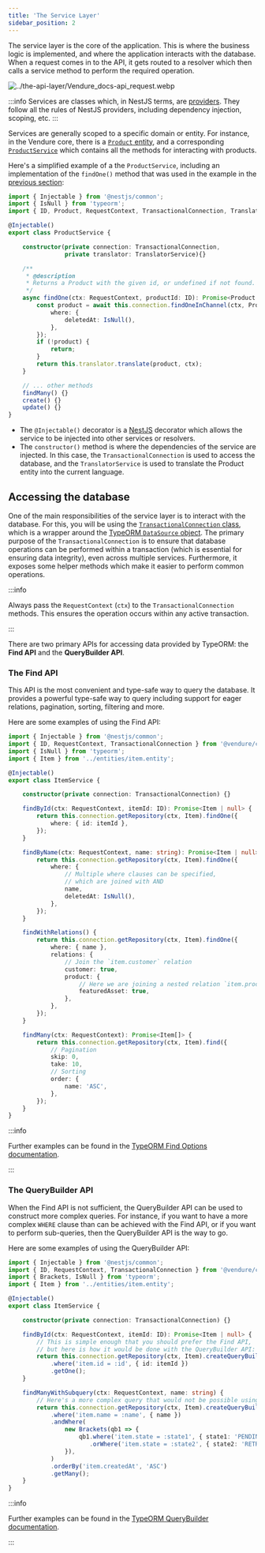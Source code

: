 ```yaml
---
title: 'The Service Layer'
sidebar_position: 2
---
```


The service layer is the core of the application. This is where the business logic is implemented, and where
the application interacts with the database. When a request comes in to the API, it gets routed to a resolver
which then calls a service method to perform the required operation.

![../the-api-layer/Vendure_docs-api_request.webp](../the-api-layer/Vendure_docs-api_request.webp)

:::info
Services are classes which, in NestJS terms, are [providers](https://docs.nestjs.com/providers#services). They
follow all the rules of NestJS providers, including dependency injection, scoping, etc.
:::

Services are generally scoped to a specific domain or entity. For instance, in the Vendure core, there is a [`Product` entity](/reference/typescript-api/entities/product),
and a corresponding [`ProductService`](/reference/typescript-api/services/product-service) which contains all the methods for interacting with products.

Here's a simplified example of a the `ProductService`, including an implementation of the `findOne()` method that was
used in the example in the [previous section](/guides/concepts/the-api-layer/#resolvers):

```ts title="src/services/product.service.ts"
import { Injectable } from '@nestjs/common';
import { IsNull } from 'typeorm';
import { ID, Product, RequestContext, TransactionalConnection, TranslatorService } from '@vendure/core';

@Injectable()
export class ProductService {

    constructor(private connection: TransactionalConnection,
                private translator: TranslatorService){}

    /**
     * @description
     * Returns a Product with the given id, or undefined if not found.
     */
    async findOne(ctx: RequestContext, productId: ID): Promise<Product | undefined> {
        const product = await this.connection.findOneInChannel(ctx, Product, productId, ctx.channelId, {
            where: {
                deletedAt: IsNull(),
            },
        });
        if (!product) {
            return;
        }
        return this.translator.translate(product, ctx);
    }

    // ... other methods
    findMany() {}
    create() {}
    update() {}
}
```

- The `@Injectable()` decorator is a [NestJS](https://docs.nestjs.com/providers#services) decorator which allows the service
    to be injected into other services or resolvers.
- The `constructor()` method is where the dependencies of the service are injected. In this case, the `TransactionalConnection`
    is used to access the database, and the `TranslatorService` is used to translate the Product entity into the current
    language.

## Accessing the database

One of the main responsibilities of the service layer is to interact with the database. For this, you will be using
the [`TransactionalConnection` class](/reference/typescript-api/data-access/transactional-connection/), which is a wrapper
around the [TypeORM `DataSource` object](https://typeorm.io/data-source-api). The primary purpose of the `TransactionalConnection`
is to ensure that database operations can be performed within a transaction (which is essential for ensuring data integrity), even
across multiple services. Furthermore, it exposes some helper methods which make it easier to perform common operations.

:::info

Always pass the `RequestContext` (`ctx`) to the `TransactionalConnection` methods. This ensures the operation occurs within
any active transaction.

:::

There are two primary APIs for accessing data provided by TypeORM: the **Find API** and the **QueryBuilder API**.

### The Find API

This API is the most convenient and type-safe way to query the database. It provides a powerful type-safe way to query
including support for eager relations, pagination, sorting, filtering and more.

Here are some examples of using the Find API:

```ts title="src/services/item.service.ts"
import { Injectable } from '@nestjs/common';
import { ID, RequestContext, TransactionalConnection } from '@vendure/core';
import { IsNull } from 'typeorm';
import { Item } from '../entities/item.entity';

@Injectable()
export class ItemService {

    constructor(private connection: TransactionalConnection) {}

    findById(ctx: RequestContext, itemId: ID): Promise<Item | null> {
        return this.connection.getRepository(ctx, Item).findOne({
            where: { id: itemId },
        });
    }

    findByName(ctx: RequestContext, name: string): Promise<Item | null> {
        return this.connection.getRepository(ctx, Item).findOne({
            where: {
                // Multiple where clauses can be specified,
                // which are joined with AND
                name,
                deletedAt: IsNull(),
            },
        });
    }

    findWithRelations() {
        return this.connection.getRepository(ctx, Item).findOne({
            where: { name },
            relations: {
                // Join the `item.customer` relation
                customer: true,
                product: {
                    // Here we are joining a nested relation `item.product.featuredAsset`
                    featuredAsset: true,
                },
            },
        });
    }

    findMany(ctx: RequestContext): Promise<Item[]> {
        return this.connection.getRepository(ctx, Item).find({
            // Pagination
            skip: 0,
            take: 10,
            // Sorting
            order: {
                name: 'ASC',
            },
        });
    }
}
```

:::info

Further examples can be found in the [TypeORM Find Options documentation](https://typeorm.io/find-options).

:::

### The QueryBuilder API

When the Find API is not sufficient, the QueryBuilder API can be used to construct more complex queries. For instance,
if you want to have a more complex `WHERE` clause than can be achieved with the Find API, or if you want to perform
sub-queries, then the QueryBuilder API is the way to go.

Here are some examples of using the QueryBuilder API:

```ts title="src/services/item.service.ts"
import { Injectable } from '@nestjs/common';
import { ID, RequestContext, TransactionalConnection } from '@vendure/core';
import { Brackets, IsNull } from 'typeorm';
import { Item } from '../entities/item.entity';

@Injectable()
export class ItemService {

    constructor(private connection: TransactionalConnection) {}

    findById(ctx: RequestContext, itemId: ID): Promise<Item | null> {
        // This is simple enough that you should prefer the Find API,
        // but here is how it would be done with the QueryBuilder API:
        return this.connection.getRepository(ctx, Item).createQueryBuilder('item')
            .where('item.id = :id', { id: itemId })
            .getOne();
    }

    findManyWithSubquery(ctx: RequestContext, name: string) {
        // Here's a more complex query that would not be possible using the Find API:
        return this.connection.getRepository(ctx, Item).createQueryBuilder('item')
            .where('item.name = :name', { name })
            .andWhere(
                new Brackets(qb1 => {
                    qb1.where('item.state = :state1', { state1: 'PENDING' })
                       .orWhere('item.state = :state2', { state2: 'RETRYING' });
                }),
            )
            .orderBy('item.createdAt', 'ASC')
            .getMany();
    }
}
```

:::info

Further examples can be found in the [TypeORM QueryBuilder documentation](https://typeorm.io/select-query-builder).

:::

